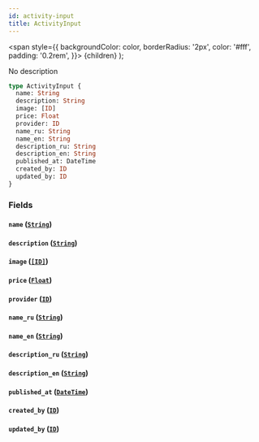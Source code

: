 ```yaml
---
id: activity-input
title: ActivityInput
---
```


<span
style={{
      backgroundColor: color,
      borderRadius: '2px',
      color: '#fff',
      padding: '0.2rem',
    }}>
{children}
</span>
);

No description

```graphql
type ActivityInput {
  name: String
  description: String
  image: [ID]
  price: Float
  provider: ID
  name_ru: String
  name_en: String
  description_ru: String
  description_en: String
  published_at: DateTime
  created_by: ID
  updated_by: ID
}
```

### Fields

#### `name` ([`String`](/v1/scalars/string))

#### `description` ([`String`](/v1/scalars/string))

#### `image` ([`[ID]`](/v1/scalars/id))

#### `price` ([`Float`](/v1/scalars/float))

#### `provider` ([`ID`](/v1/scalars/id))

#### `name_ru` ([`String`](/v1/scalars/string))

#### `name_en` ([`String`](/v1/scalars/string))

#### `description_ru` ([`String`](/v1/scalars/string))

#### `description_en` ([`String`](/v1/scalars/string))

#### `published_at` ([`DateTime`](/v1/scalars/date-time))

#### `created_by` ([`ID`](/v1/scalars/id))

#### `updated_by` ([`ID`](/v1/scalars/id))
